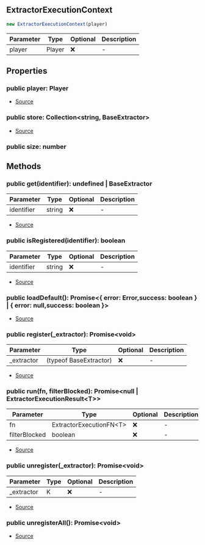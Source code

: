 ## ExtractorExecutionContext

```typescript
new ExtractorExecutionContext(player)
```
| Parameter | Type | Optional | Description |
| ----------- | ----------- | ----------- | ----------- |
| player | Player | ❌ | - |

## Properties
### public  player: Player
- [Source](https://github.com/Androz2091/discord-player/blob/caddfb3/packages/discord-player/src/extractors/ExtractorExecutionContext.ts#L20)
### public  store: Collection\<string, BaseExtractor>
- [Source](https://github.com/Androz2091/discord-player/blob/caddfb3/packages/discord-player/src/extractors/ExtractorExecutionContext.ts#L19)
### public  size: number

## Methods
### public  get(identifier): undefined \| BaseExtractor
| Parameter | Type | Optional | Description |
| ----------- | ----------- | ----------- | ----------- |
| identifier | string | ❌ | - |


- [Source](https://github.com/Androz2091/discord-player/blob/caddfb3/packages/discord-player/src/extractors/ExtractorExecutionContext.ts#L42)
### public  isRegistered(identifier): boolean
| Parameter | Type | Optional | Description |
| ----------- | ----------- | ----------- | ----------- |
| identifier | string | ❌ | - |


- [Source](https://github.com/Androz2091/discord-player/blob/caddfb3/packages/discord-player/src/extractors/ExtractorExecutionContext.ts#L34)
### public  loadDefault(): Promise\<\{ error: Error,success: boolean } \| \{ error: null,success: boolean }>
- [Source](https://github.com/Androz2091/discord-player/blob/caddfb3/packages/discord-player/src/extractors/ExtractorExecutionContext.ts#L22)
### public  register(_extractor): Promise\<void>
| Parameter | Type | Optional | Description |
| ----------- | ----------- | ----------- | ----------- |
| _extractor | (typeof BaseExtractor) | ❌ | - |


- [Source](https://github.com/Androz2091/discord-player/blob/caddfb3/packages/discord-player/src/extractors/ExtractorExecutionContext.ts#L46)
### public  run(fn, filterBlocked): Promise\<null \| ExtractorExecutionResult\<T>>
| Parameter | Type | Optional | Description |
| ----------- | ----------- | ----------- | ----------- |
| fn | ExtractorExecutionFN\<T> | ❌ | - |
| filterBlocked | boolean | ❌ | - |


- [Source](https://github.com/Androz2091/discord-player/blob/caddfb3/packages/discord-player/src/extractors/ExtractorExecutionContext.ts#L89)
### public  unregister(_extractor): Promise\<void>
| Parameter | Type | Optional | Description |
| ----------- | ----------- | ----------- | ----------- |
| _extractor | K | ❌ | - |


- [Source](https://github.com/Androz2091/discord-player/blob/caddfb3/packages/discord-player/src/extractors/ExtractorExecutionContext.ts#L61)
### public  unregisterAll(): Promise\<void>
- [Source](https://github.com/Androz2091/discord-player/blob/caddfb3/packages/discord-player/src/extractors/ExtractorExecutionContext.ts#L76)